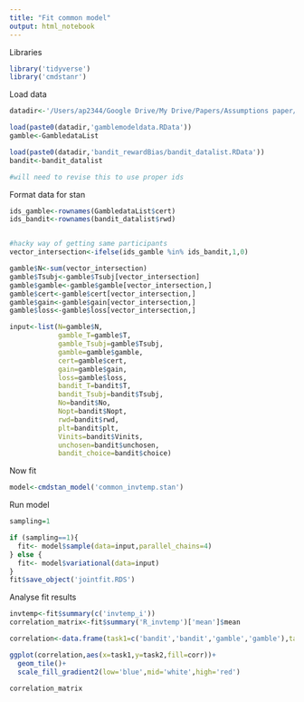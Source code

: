 ```yaml
---
title: "Fit common model"
output: html_notebook
---
```


Libraries

```r
library('tidyverse')
library('cmdstanr')
```

Load data

```r
datadir<-'/Users/ap2344/Google Drive/My Drive/Papers/Assumptions paper/cluster_in/'

load(paste0(datadir,'gamblemodeldata.RData'))
gamble<-GambledataList

load(paste0(datadir,'bandit_rewardBias/bandit_datalist.RData'))
bandit<-bandit_datalist

#will need to revise this to use proper ids
```

Format data for stan
```r
ids_gamble<-rownames(GambledataList$cert)
ids_bandit<-rownames(bandit_datalist$rwd)


#hacky way of getting same participants
vector_intersection<-ifelse(ids_gamble %in% ids_bandit,1,0)

gamble$N<-sum(vector_intersection)
gamble$Tsubj<-gamble$Tsubj[vector_intersection]
gamble$gamble<-gamble$gamble[vector_intersection,]
gamble$cert<-gamble$cert[vector_intersection,]
gamble$gain<-gamble$gain[vector_intersection,]
gamble$loss<-gamble$loss[vector_intersection,]

input<-list(N=gamble$N,
            gamble_T=gamble$T,
            gamble_Tsubj=gamble$Tsubj,
            gamble=gamble$gamble,
            cert=gamble$cert,
            gain=gamble$gain,
            loss=gamble$loss,
            bandit_T=bandit$T,
            bandit_Tsubj=bandit$Tsubj,
            No=bandit$No,
            Nopt=bandit$Nopt,
            rwd=bandit$rwd,
            plt=bandit$plt,
            Vinits=bandit$Vinits,
            unchosen=bandit$unchosen,
            bandit_choice=bandit$choice)
```

Now fit

```r
model<-cmdstan_model('common_invtemp.stan')
```
Run model

```r
sampling=1

if (sampling==1){
  fit<- model$sample(data=input,parallel_chains=4)
} else {
  fit<- model$variational(data=input)
}
fit$save_object('jointfit.RDS')
```

Analyse fit results

```r
invtemp<-fit$summary(c('invtemp_i'))
correlation_matrix<-fit$summary('R_invtemp')['mean']$mean

correlation<-data.frame(task1=c('bandit','bandit','gamble','gamble'),task2=c('gamble','bandit','gamble','bandit'),corr=correlation_matrix)

ggplot(correlation,aes(x=task1,y=task2,fill=corr))+
  geom_tile()+
  scale_fill_gradient2(low='blue',mid='white',high='red')

correlation_matrix
```

